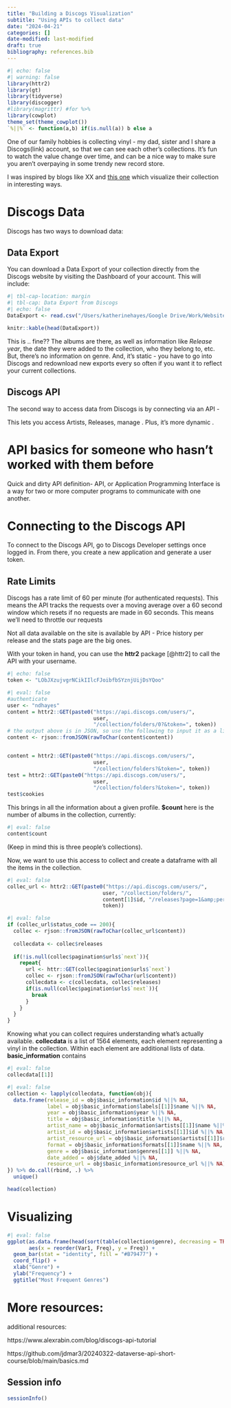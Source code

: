 ```yaml
---
title: "Building a Discogs Visualization"
subtitle: "Using APIs to collect data"
date: "2024-04-21"
categories: []
date-modified: last-modified
draft: true
bibliography: references.bib
---
```


```r
#| echo: false
#| warning: false
library(httr2)
library(gt)
library(tidyverse)
library(discogger)
#library(magrittr) #for %>%
library(cowplot)
theme_set(theme_cowplot())
`%||%` <- function(a,b) if(is.null(a)) b else a
```

One of our family hobbies is collecting vinyl - my dad, sister and I share a Discogs(link) account, so that we can see each other's collections. It's fun to watch the value change over time, and can be a nice way to make sure you aren't overpaying in some trendy new record store.

I was inspired by blogs like XX and [this one](https://www.alexrabin.com/about/record-collection) which visualize their collection in interesting ways.

# Discogs Data

Discogs has two ways to download data:

## Data Export

You can download a Data Export of your collection directly from the Discogs website by visiting the Dashboard of your account. This will include:

```r
#| tbl-cap-location: margin
#| tbl-cap: Data Export from Discogs
#| echo: false
DataExport <- read.csv("/Users/katherinehayes/Google Drive/Work/Website/krhayes.com/posts/Discogs/files/ndhayes-collection-20230610-1224.csv")

knitr::kable(head(DataExport))
```

This is .. fine?? The albums are there, as well as information like *Release year*, the date they were added to the collection, who they belong to, etc. But, there's no information on genre. And, it's static - you have to go into Discogs and redownload new exports every so often if you want it to reflect your current collections.

## Discogs API

The second way to access data from Discogs is by connecting via an API -

This lets you access Artists, Releases, manage . Plus, it's more dynamic .

# API basics for someone who hasn't worked with them before

Quick and dirty API definition- API, or Application Programming Interface is a way for two or more computer programs to communicate with one another.

# Connecting to the Discogs API

To connect to the Discogs API, go to Discogs Developer settings once logged in. From there, you create a new application and generate a user token.

## Rate Limits

Discogs has a rate limit of 60 per minute (for authenticated requests). This means the API tracks the requests over a moving average over a 60 second window which resets if no requests are made in 60 seconds. This means we'll need to throttle our requests

Not all data available on the site is available by API - Price history per release and the stats page are the big ones.

With your token in hand, you can use the **httr2** package [@httr2] to call the API with your username.

```r
#| echo: false
token <- "LObJXzujvgrNCikIIlcFJoibfbSYznjUijDsYQoo"
```

```r
#| eval: false
#authenticate
user <- "ndhayes"
content = httr2::GET(paste0("https://api.discogs.com/users/",
                            user,
                            "/collection/folders/0?&token=", token))
# the output above is in JSON, so use the following to input it as a list
content <- rjson::fromJSON(rawToChar(content$content))


content = httr2::GET(paste0("https://api.discogs.com/users/",
                            user,
                            "/collection/folders?&token=", token))
test = httr2::GET(paste0("https://api.discogs.com/users/",
                            user,
                            "/collection/folders?&token=", token))
test$cookies
```

This brings in all the information about a given profile. **\$count** here is the number of albums in the collection, currently:

```r
#| eval: false
content$count
```

(Keep in mind this is three people's collections).

Now, we want to use this access to collect and create a dataframe with all the items in the collection.

```r
#| eval: false
collec_url <- httr2::GET(paste0("https://api.discogs.com/users/",
                               user, "/collection/folders/",
                               content[1]$id, "/releases?page=1&amp;per_page=100&token=",
                               token))
```

```r
#| eval: false
if (collec_url$status_code == 200){
  collec <- rjson::fromJSON(rawToChar(collec_url$content))
  
  collecdata <- collec$releases
  
  if(!is.null(collec$pagination$urls$`next`)){
    repeat{
      url <- httr::GET(collec$pagination$urls$`next`)
      collec <- rjson::fromJSON(rawToChar(url$content))
      collecdata <- c(collecdata, collec$releases)
      if(is.null(collec$pagination$urls$`next`)){
        break
      }
    }
  }
}
```

Knowing what you can collect requires understanding what's actually available. **collecdata** is a list of 1564 elements, each element representing a vinyl in the collection. Within each element are additional lists of data. **basic_information** contains

```r
#| eval: false
collecdata[[1]]
```

```r
#| eval: false
collection <- lapply(collecdata, function(obj){
  data.frame(release_id = obj$basic_information$id %||% NA,
             label = obj$basic_information$labels[[1]]$name %||% NA,
             year = obj$basic_information$year %||% NA,
             title = obj$basic_information$title %||% NA, 
             artist_name = obj$basic_information$artists[[1]]$name %||% NA,
             artist_id = obj$basic_information$artists[[1]]$id %||% NA,
             artist_resource_url = obj$basic_information$artists[[1]]$resource_url %||% NA, 
             format = obj$basic_information$formats[[1]]$name %||% NA,
             genre = obj$basic_information$genres[[1]] %||% NA,
             date_added = obj$date_added %||% NA,
             resource_url = obj$basic_information$resource_url %||% NA)
}) %>% do.call(rbind, .) %>% 
  unique()

head(collection)
```

# Visualizing

```r
#| eval: false
ggplot(as.data.frame(head(sort(table(collection$genre), decreasing = TRUE), 10)),
       aes(x = reorder(Var1, Freq), y = Freq)) + 
  geom_bar(stat = "identity", fill = "#B79477") + 
  coord_flip() + 
  xlab("Genre") +
  ylab("Frequency") +
  ggtitle("Most Frequent Genres")
```

# More resources:

additional resources:

https://www.alexrabin.com/blog/discogs-api-tutorial

https://github.com/jdmar3/20240322-dataverse-api-short-course/blob/main/basics.md

## Session info

```r
sessionInfo()
```
